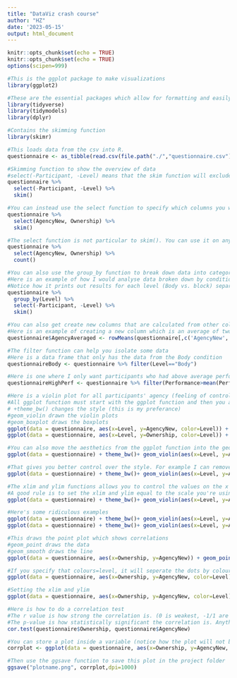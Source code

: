 ---
title: "DataViz crash course"
author: "HZ"
date: '2023-05-15'
output: html_document
---

```{r setup, include=FALSE}
knitr::opts_chunk$set(echo = TRUE)
knitr::opts_chunk$set(echo = TRUE)
options(scipen=999)

#This is the ggplot package to make visualizations
library(ggplot2)

#These are the essential packages which allow for formatting and easily manipulating data in R. Also, they are requirements of ggplot
library(tidyverse)
library(tidymodels)
library(dplyr)

#Contains the skimming function
library(skimr)

```


```{r load data}
#This loads data from the csv into R.
questionnaire <- as_tibble(read.csv(file.path("./","questionnaire.csv"), fileEncoding="UTF-8-BOM"))
```

```{r skim}
#Skimming function to show the overview of data
#select(-Participant, -Level) means that the skim function will exclude the columns which have a -
questionnaire %>%
  select(-Participant, -Level) %>%
  skim()

#You can instead use the select function to specify which columns you want to analyse specifically
questionnaire %>%
  select(AgencyNew, Ownership) %>%
  skim()

#The select function is not particular to skim(). You can use it on any R function.
questionnaire %>%
  select(AgencyNew, Ownership) %>%
  count()

#You can also use the group_by function to break down data into categories and analyse them separately.
#Here is an example of how I would analyse data broken down by condition
#Notice how it prints out results for each level (Body vs. block) separately while the previous skim functions printed results on the data as a whole
questionnaire %>%
  group_by(Level) %>%
  select(-Participant, -Level) %>%
  skim()
```
```{r data handling}
#You can also get create new columns that are calculated from other columns
#Here is an example of creating a new column which is an average of two other columns
questionnaire$AgencyAveraged <- rowMeans(questionnaire[,c('AgencyNew', 'AgencyOld')], na.rm=TRUE)

#The filter function can help you isolate some data
#Here is a data frame that only has the data from the Body condition
questionnaireBody <- questionnaire %>% filter(Level=="Body")

#Here is one where I only want participants who had above average performance
questionnaireHighPerf <- questionnaire %>% filter(Performance>mean(Performance))

```


```{r violin}

#Here is a violin plot for all participants' agency (feeling of control)
#All ggplot function must start with the ggplot function and then you add modifictions onto it
# +theme_bw() changes the style (this is my preferance)
#geom_violin drawn the violin plots
#geom_boxplot draws the boxplots
ggplot(data = questionnaire, aes(x=Level, y=AgencyNew, color=Level)) + theme_bw()+ geom_violin() + geom_boxplot() 
ggplot(data = questionnaire, aes(x=Level, y=Ownership, color=Level)) + theme_bw()+ geom_violin() + geom_boxplot() 

#You can also move the aesthetics from the ggplot function into the geom functions
ggplot(data = questionnaire) + theme_bw()+ geom_violin(aes(x=Level, y=AgencyNew, color=Level)) + geom_boxplot(aes(x=Level, y=AgencyNew, color=Level)) 

#That gives you better control over the style. For example I can remove the colors from the violin plots but not the boxplots if I want to
ggplot(data = questionnaire) + theme_bw()+ geom_violin(aes(x=Level, y=AgencyNew)) + geom_boxplot(aes(x=Level, y=AgencyNew, color=Level)) 

#The xlim and ylim functions allows you to control the values on the x and y axis. For example, I want the y-axis to range from 1 to 7
#A good rule is to set the xlim and ylim equal to the scale you're using. I.e. if participants rate something on a scale of 1 to 5, xlim and ylim should be 1to 5 as well
ggplot(data = questionnaire) + theme_bw()+ geom_violin(aes(x=Level, y=AgencyNew, color=Level)) + geom_boxplot(aes(x=Level, y=AgencyNew, color=Level)) + ylim(1, 7)

#Here's some ridiculous examples
ggplot(data = questionnaire) + theme_bw()+ geom_violin(aes(x=Level, y=AgencyNew, color=Level)) + geom_boxplot(aes(x=Level, y=AgencyNew, color=Level)) + ylim(-20, 20)
ggplot(data = questionnaire) + theme_bw()+ geom_violin(aes(x=Level, y=AgencyNew, color=Level)) + geom_boxplot(aes(x=Level, y=AgencyNew, color=Level)) + ylim(4, 6)
```

```{r Points}
#This draws the point plot which shows correlations
#geom_point draws the data
#geom_smooth draws the line
ggplot(data = questionnaire, aes(x=Ownership, y=AgencyNew)) + geom_point() + theme_bw() + geom_smooth(method = "lm",se=F)

#If you specify that colours=level, it will seperate the dots by colour and generate two seperate trend lines for each Level
ggplot(data = questionnaire, aes(x=Ownership, y=AgencyNew, color=Level)) + geom_point() + theme_bw() + geom_smooth(method = "lm",se=F)

#Setting the xlim and ylim
ggplot(data = questionnaire, aes(x=Ownership, y=AgencyNew, color=Level)) + geom_point() + theme_bw() + geom_smooth(method = "lm",se=F) + ylim(1, 7) + xlim(1,7)

#Here is how to do a correlation test
#The r value is how strong the correlation is. (0 is weakest, -1/1 are the strongest)
#The p-value is how statistically significant the correlation is. Anything less than 0.05 is good. Anything more than 0.05 is considered not a valid result
cor.test(questionnaire$Ownership, questionnaire$AgencyNew)
```
```{r Save plot}
#You can store a plot inside a variable (notice how the plot will not be show in Rstudio when you run this code!)
corrplot <- ggplot(data = questionnaire, aes(x=Ownership, y=AgencyNew, color=Level)) + geom_point() + theme_bw() + geom_smooth(method = "lm",se=F) + ylim(1, 7) + xlim(1,7)

#Then use the ggsave function to save this plot in the project folder
ggsave("plotname.png", corrplot,dpi=1000)
```


